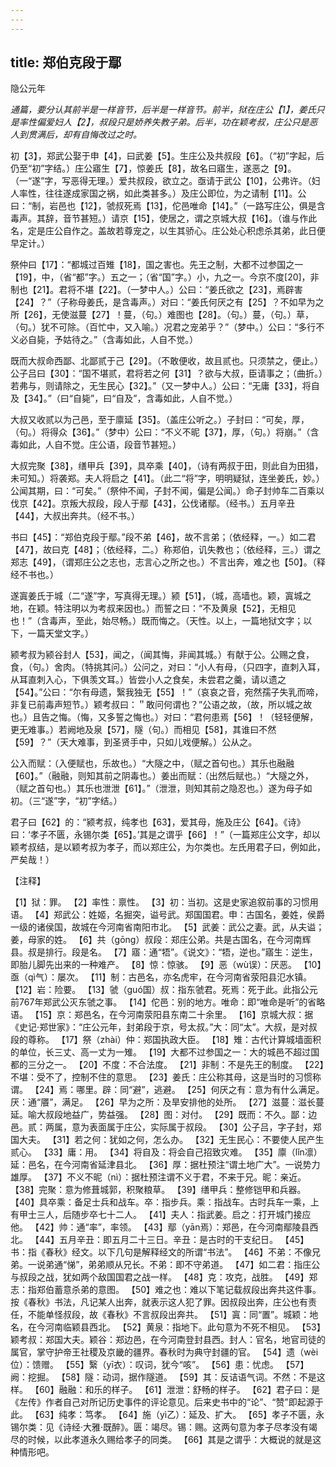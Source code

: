 ```yaml
---
---
---
```

title: 郑伯克段于鄢
---



隐公元年

*通篇，要分认其前半是一样音节，后半是一样音节。前半，狱在庄公【1】，姜氏只是率性偏爱妇人【2】，叔段只是娇养失教子弟。后半，功在颖考叔，庄公只是恶人到贯满后，却有自悔改过之时。*

初【3】，郑武公娶于申【4】，曰武姜【5】。生庄公及共叔段【6】。（“初”字起，后仍至“初”字结。）庄公寤生【7】，惊姜氏【8】，故名曰寤生，遂恶之【9】。（一“遂”字，写恶得无理。）爱共叔段，欲立之。亟请于武公【10】，公弗许。（妇人率性，往往遂成家国之祸，如此类甚多。）及庄公即位，为之请制【11】。公曰：“制，岩邑也【12】，虢叔死焉【13】，佗邑唯命【14】。”（一路写庄公，俱是含毒声。其辞，音节甚短。）请京【15】，使居之，谓之京城大叔【16】。（谁与作此名，定是庄公自作之。盖故若尊宠之，以生其骄心。庄公处心积虑杀其弟，此日便早定计。）

祭仲曰【17】：“都城过百雉【18】，国之害也。先王之制，大都不过参国之一【19】，中，（省“都”字。）五之一；（省“国”字。）小，九之一。今京不度[20]，非制也【21】。君将不堪【22】。（一梦中人。）公曰：“姜氏欲之【23】，焉辟害【24】？”（子称母姜氏，是含毒声。）对曰：“姜氏何厌之有【25】？不如早为之所【26】，无使滋蔓【27】！蔓，（句。）难图也【28】。（句。）蔓，（句。）草，（句。）犹不可除。（百忙中，又入喻。）况君之宠弟乎？”（梦中。）公曰：“多行不义必自毙，予姑待之。”（含毒如此，人自不觉。）

既而大叔命西鄙、北鄙贰于己【29】。（不敢便收，故且贰也。只须禁之，便止。）公子吕曰【30】：“国不堪贰，君将若之何【31】？欲与大叔，臣请事之；（曲折。）若弗与，则请除之，无生民心【32】。”（又一梦中人。）公曰：“无庸【33】，将自及【34】。”（曰“自毙”，曰“自及”，含毒如此，人自不觉。）

大叔又收贰以为己邑，至于廪延【35】。（盖庄公听之。）子封曰：“可矣，厚，（句。）将得众【36】。”（梦中）公曰：“不义不昵【37】，厚，（句。）将崩。”（含毒如此，人自不觉。庄公语，段音节甚短。）

大叔完聚【38】，缮甲兵【39】，具卒乘【40】，（诗有两叔于田，则此自为田猎，未可知。）将袭郑。夫人将启之【41】。（此二“将”字，明明疑狱，连坐姜氏，妙。）公闻其期，曰：“可矣。”（祭仲不闻，子封不闻，偏是公闻。）命子封帅车二百乘以伐京【42】。京叛大叔段，段人于鄢【43】，公伐诸鄢。（经书。）五月辛丑【44】，大叔出奔共。（经不书。）

书曰【45】：“郑伯克段于鄢。”段不弟【46】，故不言弟；（依经释，一。）如二君【47】，故曰克【48】；（依经释，二。）称郑伯，讥失教也；（依经释，三。）谓之郑志【49】，（谓郑庄公之志也，志言心之所之也。）不言出奔，难之也【50】。（释经不书也。）

遂寘姜氏于城（二“遂”字，写真得无理。）颍【51】，（城，高墙也。颖，寘城之地，在颖。特注明以为考叔来因也。）而誓之曰：“不及黄泉【52】，无相见也！”（含毒声，至此，始尽畅。）既而悔之。（天性。以上，一篇地狱文字；以下，一篇天堂文字。）

颍考叔为颍谷封人【53】，闻之，（闻其悔，非闻其城。）有献于公。公赐之食，食，（句。）舍肉。（特挑其问。）公问之，对曰：“小人有母，（只四字，直刺入耳，从耳直刺入心，下俱羡文耳。）皆尝小人之食矣，未尝君之羹，请以遗之【54】。”公曰：“尔有母遗，繄我独无【55】！”（哀哀之音，宛然孺子失乳而啼，非复已前毒声短节。）颖考叔曰：＂敢问何谓也？”公语之故，（故，所以城之故也。）且告之悔。（悔，又多誓之悔也。）对曰：“君何患焉【56】！（轻轻便解，更无难事。）若阙地及泉【57】，隧（句。）而相见【58】，其谁曰不然【59】？”（天大难事，到圣贤手中，只如儿戏便解。）公从之。

公入而赋：（入便赋也，乐故也。）“大隧之中，（赋之首句也。）其乐也融融【60】。”（融融，则知其前之阴毒也。）姜出而赋：（出然后赋也。）“大隧之外，（赋之首句也。）其乐也泄泄【61】。”（泄泄，则知其前之隐忍也。）遂为母子如初。（三“遂”字，“初”字结。）

君子曰【62】的：“颍考叔，纯孝也【63】，爱其母，施及庄公【64】。《诗》曰：‘孝子不匮，永锡尔类【65】。’其是之谓乎【66】！”（一篇郑庄公文字，却以颖考叔结，是以颖考叔为孝子，而以郑庄公，为尔类也。左氏用君子曰，例如此，严矣哉！）

【注释】

【1】狱：罪。
【2】率性：禀性。
【3】初：当初。这是史家追叙前事的习惯用语。
【4】郑武公：姓姬，名掘突，谥号武。郑国国君。申：古国名，姜姓，侯爵一级的诸侯国，故城在今河南省南阳市北。
【5】武姜：武公之妻。武，从夫谥；姜，母家的姓。
【6】共（gōng）叔段：郑庄公弟。共是古国名，在今河南辉县。叔是排行。段是名。
【7】寤：通“牾”。《说文》：“牾，逆也。”寤生：逆生，即胎儿脚先出来的一种难产。
【8】惊：惊骇。
【9】恶（wù误）：厌恶。
【10】亟（qì气）：屡次。
【11】制：古邑名，亦名虎牢，在今河南省荥阳县氾水镇。
【12】岩：险要。
【13】虢（guó国）叔：指东虢君。死焉：死于此。此指公元前767年郑武公灭东虢之事。
【14】佗邑：别的地方。唯命：即“唯命是听”的省略语。
【15】京：郑邑名，在今河南荥阳县东南二十余里。
【16】京城大叔：据《史记·郑世家》：“庄公元年，封弟段于京，号太叔。”大：同“太”。大叔，是对叔段的尊称。
【17】祭（zhài）仲：郑国执政大臣。
【18】雉：古代计算城墙面积的单位，长三丈、高一丈为一雉。
【19】大都不过参国之一：大的城邑不超过国都的三分之一。
【20】不度：不合法度。
【21】非制：不是先王的制度。
【22】不堪：受不了，控制不住的意思。
【23】姜氏：庄公称其母，这是当时的习惯称谓。
【24】焉：哪里。辟：同“避”，逃避。
【25】何厌之有：意为有什么满足。厌：通“餍”，满足。
【26】早为之所：及旱安排他的处所。
【27】滋蔓：滋长蔓延。喻大叔段地益广，势益强。
【28】图：对付。
【29】既而：不久。鄙：边邑。贰：两属，意为表面属于庄公，实际属于叔段。
【30】公子吕，字子封，郑国大夫。
【31】若之何：犹如之何，怎么办。
【32】无生民心：不要使人民产生贰心。
【33】庸：用。
【34】将自及：将会自己招致灾难。
【35】廪（lǐn凛）延：邑名，在今河南省延津县北。
【36】厚：据杜预注“谓土地广大”。一说势力雄厚。
【37】不义不昵（nì）：据杜预注谓不义于君，不来于兄。昵：亲近。
【38】完聚：意为修葺城郭，积聚粮草。
【39】缮甲兵：整修铠甲和兵器。
【40】具卒乘：备足士兵和战车。卒：指步兵。乘：指战车。古时兵车一乘，上有甲士三人，后随步卒七十二人。
【41】夫人：指武姜。启之：打开城门接应他。
【42】帅：通“率”，率领。
【43】鄢（yān焉）：郑邑，在今河南鄢陵县西北。
【44】五月辛丑：即五月二十三日。辛丑：是古时的干支纪日。
【45】书：指《春秋》经文。以下几句是解释经文的所谓“书法”。
【46】不弟：不像兄弟。一说弟通“悌”，弟弟顺从兄长。不弟：即不守弟道。
【47】如二君：指庄公与叔段之战，犹如两个敌国国君之战一样。
【48】克：攻克，战胜。
【49】郑志：指郑伯蓄意杀弟的意图。
【50】难之也：难以下笔记载叔段出奔共这件事。按《春秋》书法，凡记某人出奔，就表示这人犯了罪。因叔段出奔，庄公也有责任，不能单怪叔段，故《春秋》不言叔段出奔共。
【51】寘：同“置”。城颖：地名，在今河南临颖县西北。
【52】黄泉：指地下。此句意为不死不相见。
【53】颖考叔：郑国大夫。颖谷：郑边邑，在今河南登封县西。封人：官名，地官司徒的属官，掌守护帝王社稷及京畿的疆界。春秋时为典守封疆的官。
【54】遗（wèi位）：馈赠。
【55】繄（yī衣）：叹词，犹今“咳”。
【56】患：忧虑。
【57】阙：挖掘。
【58】隧：动词，据作隧道。
【59】其：反诘语气词。不然：不是这样。
【60】融融：和乐的样子。
【61】泄泄：舒畅的样子。
【62】君子曰：是《左传》作者自己对所记历史事件的评论意见。后来史书中的“论”、“赞”即起源于此。
【63】纯孝：笃孝。
【64】施（yì乙）：延及、扩大。
【65】孝子不匮，永锡尔类：见《诗经·大雅·既醉》。匮：竭尽。锡：赐。这两句意为孝子尽孝没有竭尽的时候，以此孝道永久赐给孝子的同类。
【66】其是之谓乎：大概说的就是这种情形吧。